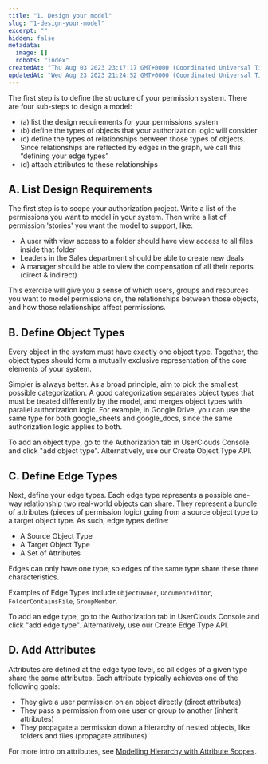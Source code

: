 ```yaml
---
title: "1. Design your model"
slug: "1-design-your-model"
excerpt: ""
hidden: false
metadata: 
  image: []
  robots: "index"
createdAt: "Thu Aug 03 2023 23:17:17 GMT+0000 (Coordinated Universal Time)"
updatedAt: "Wed Aug 23 2023 21:24:52 GMT+0000 (Coordinated Universal Time)"
---
```

The first step is to define the structure of your permission system. There are four sub-steps to design a model:

- (a) list the design requirements for your permissions system
- (b) define the types of objects that your authorization logic will consider
- (c) define the types of relationships between those types of objects. Since relationships are reflected by edges in the graph, we call this “defining your edge types”
- (d) attach attributes to these relationships

## A. List Design Requirements

The first step is to scope your authorization project. Write a list of the <Glossary>permission</Glossary>s you want to model in your system. Then write a list of permission 'stories' you want the model to support, like:

- A user with view access to a folder should have view access to all files inside that folder
- Leaders in the Sales department should be able to create new deals
- A manager should be able to view the compensation of all their reports (direct & indirect)

This exercise will give you a sense of which users, groups and resources you want to model permissions on, the relationships between those <Glossary>object</Glossary>s, and how those relationships affect permissions. 

## B. Define Object Types

Every object in the system must have exactly one <Glossary>object type</Glossary>. Together, the object types should form a mutually exclusive representation of the core elements of your system.

Simpler is always better. As a broad principle, aim to pick the smallest possible categorization. A good categorization separates object types that must be treated differently by the model, and merges object types with parallel authorization logic. For example, in Google Drive, you can use the same type for both google_sheets and google_docs, since the same authorization logic applies to both.

To add an object type, go to the Authorization tab in UserClouds Console and click "add object type". Alternatively, use our Create Object Type API.

## C. Define Edge Types

Next, define your <Glossary>edge type</Glossary>s. Each edge type represents a possible one-way relationship two real-world objects can share. They represent a bundle of <Glossary>attribute</Glossary>s (pieces of permission logic) going from a source object type to a target object type. As such, edge types define:

- A Source Object Type
- A Target Object Type
- A Set of Attributes

Edges can only have one type, so edges of the same type share these three characteristics.

Examples of Edge Types include `ObjectOwner`, `DocumentEditor`, `FolderContainsFile`, `GroupMember`.

To add an edge type, go to the Authorization tab in UserClouds Console and click "add edge type". Alternatively, use our Create Edge Type API.

## D. Add Attributes

Attributes are defined at the edge type level, so all edges of a given type share the same attributes. Each <Glossary>attribute</Glossary> typically achieves one of the following goals:

- They give a user permission on an object directly (<Glossary>direct</Glossary> attributes)
- They pass a permission from one user or group to another (<Glossary>inherit</Glossary> attributes)
- They propagate a permission down a hierarchy of nested objects, like folders and files (<Glossary>propagate</Glossary> attributes)

For more intro on attributes, see [Modelling Hierarchy with Attribute Scopes](/docs/modelling-hierarchy-with-attribute-types).
